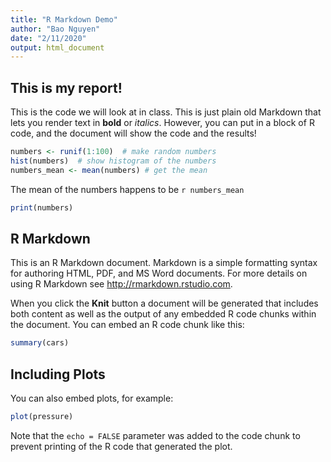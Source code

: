 ```yaml
---
title: "R Markdown Demo"
author: "Bao Nguyen"
date: "2/11/2020"
output: html_document
---
```


## This is my report!

This is the code we will look at in class. This
is just plain old Markdown that lets you render
text in **bold** or _italics_. However, you can
put in a block of R code, and the document will
show the code and the results!

```r
numbers <- runif(1:100)  # make random numbers
hist(numbers)  # show histogram of the numbers
numbers_mean <- mean(numbers) # get the mean
```

The mean of the numbers happens to be `r numbers_mean`

```r
print(numbers)
```
## R Markdown

This is an R Markdown document. Markdown is a simple formatting syntax for authoring HTML, PDF, and MS Word documents. For more details on using R Markdown see <http://rmarkdown.rstudio.com>.

When you click the **Knit** button a document will be generated that includes both content as well as the output of any embedded R code chunks within the document. You can embed an R code chunk like this:

```r
summary(cars)
```

## Including Plots

You can also embed plots, for example:

```r
plot(pressure)
```

Note that the `echo = FALSE` parameter was added to the code chunk to prevent printing of the R code that generated the plot.
